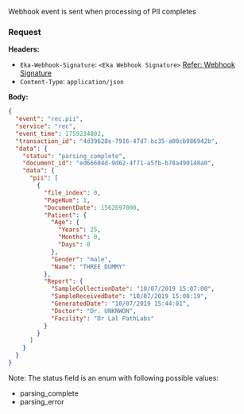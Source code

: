 Webhook event is sent when processing of PII completes
### Request
**Headers:**

- `Eka-Webhook-Signature`: `<Eka Webhook Signature>`  [Refer: Webhook Signature](/api-reference/connect/webhooks/webhook-signature)
- `Content-Type`: `application/json`

**Body:**

```json
{
  "event": "rec.pii",
  "service": "rec",
  "event_time": 1759234802,
  "transaction_id": "4d39628e-7916-47d7-bc35-a00cb986942b",
  "data": {
    "status": "parsing_complete",
    "document_id": "ed66604d-9d62-4f71-a5fb-b78a490148a0",
    "data": {
      "pii": [
        {
          "file_index": 0,
          "PageNum": 1,
          "DocumentDate": 1562697000,
          "Patient": {
            "Age": {
              "Years": 25,
              "Months": 0,
              "Days": 0
            },
            "Gender": "male",
            "Name": "THREE DUMMY"
          },
          "Report": {
            "SampleCollectionDate": "10/07/2019 15:07:00",
            "SampleReceivedDate": "10/07/2019 15:08:19",
            "GeneratedDate": "10/07/2019 15:44:01",
            "Doctor": "Dr. UNKNWON",
            "Facility": "Dr Lal PathLabs"
          }
        }
      ]
    }
  }
}

```

Note: The status field is an enum with following possible values:
 - parsing_complete
 - parsing_error